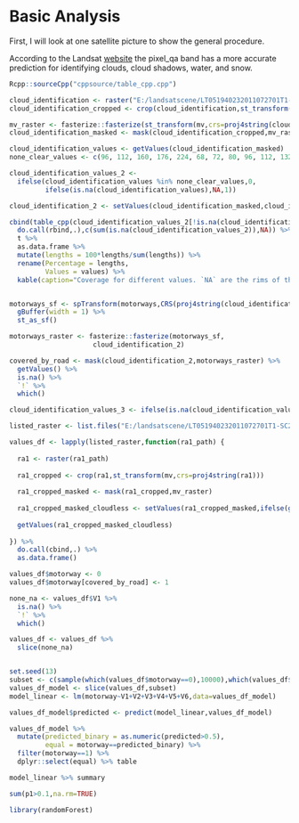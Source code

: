 # Basic Analysis

First, I will look at one satellite picture to show the general procedure.

According to the Landsat [website](https://landsat.usgs.gov/landsat-surface-reflectance-quality-assessment) the pixel_qa band has a more accurate prediction for identifying clouds, cloud shadows, water, and snow.


```r
Rcpp::sourceCpp("cppsource/table_cpp.cpp")

cloud_identification <- raster("E:/landsatscene/LT051940232011072701T1-SC20180926185810/LT05_L1TP_194023_20110727_20180312_01_T1_pixel_qa.tif") 
cloud_identification_cropped <- crop(cloud_identification,st_transform(mv,crs=proj4string(cloud_identification)))

mv_raster <- fasterize::fasterize(st_transform(mv,crs=proj4string(cloud_identification)),cloud_identification_cropped)
cloud_identification_masked <- mask(cloud_identification_cropped,mv_raster)

cloud_identification_values <- getValues(cloud_identification_masked)
none_clear_values <- c(96, 112, 160, 176, 224, 68, 72, 80, 96, 112, 132, 136, 144, 160, 176,224,72, 136,68, 132,80, 112, 144, 176)

cloud_identification_values_2 <- 
  ifelse(cloud_identification_values %in% none_clear_values,0,
         ifelse(is.na(cloud_identification_values),NA,1))

cloud_identification_2 <- setValues(cloud_identification_masked,cloud_identification_values_2) 

cbind(table_cpp(cloud_identification_values_2[!is.na(cloud_identification_values_2)]) %>% 
  do.call(rbind,.),c(sum(is.na(cloud_identification_values_2)),NA)) %>% 
  t %>% 
  as.data.frame %>% 
  mutate(lengths = 100*lengths/sum(lengths)) %>% 
  rename(Percentage = lengths,
         Values = values) %>% 
  kable(caption="Coverage for different values. `NA` are the rims of the picture, 0 is cloud covered, and 1 is free sight.")


motorways_sf <- spTransform(motorways,CRS(proj4string(cloud_identification_2))) %>% 
  gBuffer(width = 1) %>% 
  st_as_sf()

motorways_raster <- fasterize::fasterize(motorways_sf,
                     cloud_identification_2)

covered_by_road <- mask(cloud_identification_2,motorways_raster) %>% 
  getValues() %>% 
  is.na() %>% 
  `!` %>% 
  which()

cloud_identification_values_3 <- ifelse(is.na(cloud_identification_values_2),0,cloud_identification_values_2)
```

```r
listed_raster <- list.files("E:/landsatscene/LT051940232011072701T1-SC20180926185810/",pattern="band[0-9].tif$",full.names = TRUE)

values_df <- lapply(listed_raster,function(ra1_path) {
  
  ra1 <- raster(ra1_path)
  
  ra1_cropped <- crop(ra1,st_transform(mv,crs=proj4string(ra1)))
  
  ra1_cropped_masked <- mask(ra1_cropped,mv_raster)
  
  ra1_cropped_masked_cloudless <- setValues(ra1_cropped_masked,ifelse(getValues(ra1_cropped_masked)*cloud_identification_values_3==0,NA,getValues(ra1_cropped_masked)))
  
  getValues(ra1_cropped_masked_cloudless)
  
}) %>% 
  do.call(cbind,.) %>% 
  as.data.frame()

values_df$motorway <- 0
values_df$motorway[covered_by_road] <- 1

none_na <- values_df$V1 %>% 
  is.na() %>% 
  `!` %>% 
  which()

values_df <- values_df %>% 
  slice(none_na)



```

```r

set.seed(13)
subset <- c(sample(which(values_df$motorway==0),10000),which(values_df$motorway==1))
values_df_model <- slice(values_df,subset)
model_linear <- lm(motorway~V1+V2+V3+V4+V5+V6,data=values_df_model) 

values_df_model$predicted <- predict(model_linear,values_df_model)

values_df_model %>% 
  mutate(predicted_binary = as.numeric(predicted>0.5),
         equal = motorway==predicted_binary) %>%
  filter(motorway==1) %>% 
  dplyr::select(equal) %>% table

model_linear %>% summary

sum(p1>0.1,na.rm=TRUE)

library(randomForest)

```